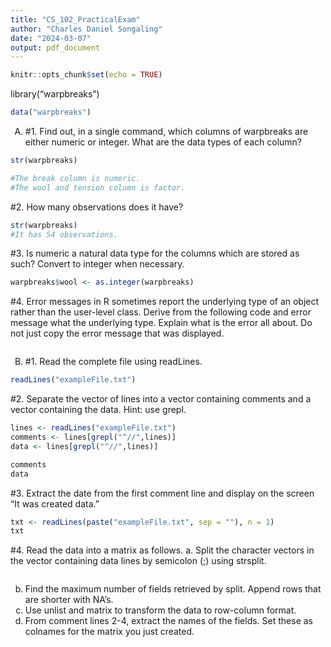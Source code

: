 ```yaml
---
title: "CS_102_PracticalExam"
author: "Charles Daniel Songaling"
date: "2024-03-07"
output: pdf_document
---
```


```r
knitr::opts_chunk$set(echo = TRUE)
```

library("warpbreaks")
```r
data("warpbreaks")
```

A.
#1. Find out, in a single command, which columns of warpbreaks are either numeric or integer. What are the data types of each column?
```r
str(warpbreaks)

#The break column is numeric.
#The wool and tension column is factor.
```

#2. How many observations does it have?
```r
str(warpbreaks)
#It has 54 observations. 
```

#3. Is numeric a natural data type for the columns which are stored as such? Convert to integer when necessary.
```r
warpbreaks$wool <- as.integer(warpbreaks)
```

#4. Error messages in R sometimes report the underlying type of an object rather than the user-level class. Derive from the following code and error message what the underlying type. Explain what is the error all about. Do not just copy the error message that was displayed.
```r

```

B.
#1. Read the complete file using readLines.
```r

readLines("exampleFile.txt")

```

#2. Separate the vector of lines into a vector containing comments and a vector containing the data. Hint: use grepl.
```r

lines <- readLines("exampleFile.txt")
comments <- lines[grepl("^//",lines)]
data <- lines[grepl("^//",lines)]

comments
data
```

#3. Extract the date from the first comment line and display on the screen “It was created data.”
```r

txt <- readLines(paste("exampleFile.txt", sep = ""), n = 1) 
txt
```

#4. Read the data into a matrix as follows.
a. Split the character vectors in the vector containing data lines by semicolon (;) 
using strsplit.
```r

```
b. Find the maximum number of fields retrieved by split. Append rows that are 
shorter with NA's.
c. Use unlist and matrix to transform the data to row-column format.
d. From comment lines 2-4, extract the names of the fields. Set these as 
colnames for the matrix you just created.